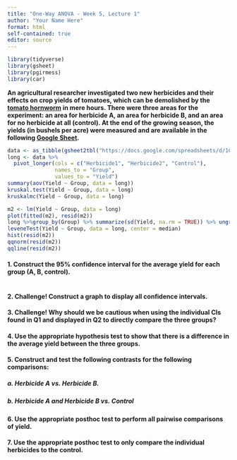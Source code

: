 ```yaml
---
title: "One-Way ANOVA - Week 5, Lecture 1"
author: "Your Name Here"
format: html
self-contained: true
editor: source
---
```


```r
library(tidyverse)
library(gsheet)
library(pgirmess)
library(car)
```

**An agricultural researcher investigated two new herbicides and their effects on crop yields of tomatoes, which can be demolished by the [tomato hornworm](https://extension.umn.edu/yard-and-garden-insects/tomato-hornworms) in mere hours. There were three areas for the experiment: an area for herbicide A, an area for herbicide B, and an area for no herbicide at all (control). At the end of the growing season, the yields (in bushels per acre) were measured and are available in the following [Google Sheet](https://docs.google.com/spreadsheets/d/1CFyuuWy-4YmVU3wkYuC8Uf3xW3qkpCnpF468NjBAhbY/edit#gid=0).**

```r
data <- as_tibble(gsheet2tbl("https://docs.google.com/spreadsheets/d/1CFyuuWy-4YmVU3wkYuC8Uf3xW3qkpCnpF468NjBAhbY/edit#gid=0"))
long <- data %>%                                
  pivot_longer(cols = c("Herbicide1", "Herbicide2", "Control"),
               names_to = "Group",
               values_to = "Yield")
summary(aov(Yield ~ Group, data = long))
kruskal.test(Yield ~ Group, data = long)
kruskalmc(Yield ~ Group, data = long)

m2 <- lm(Yield ~ Group, data = long)
plot(fitted(m2), resid(m2))
long %>%group_by(Group) %>% summarize(sd(Yield, na.rm = TRUE)) %>% ungroup()
leveneTest(Yield ~ Group, data = long, center = median)
hist(resid(m2))
qqnorm(resid(m2))
qqline(resid(m2)) 
```

#### 1. Construct the 95% confidence interval for the average yield for each group (A, B, control).

```r

```

#### 2. Challenge! Construct a graph to display all confidence intervals.

#### 3. Challenge! Why should we be cautious when using the individual CIs found in Q1 and displayed in Q2 to directly compare the three groups?

#### 4. Use the appropriate hypothesis test to show that there is a difference in the average yield between the three groups.

#### 5. Construct and test the following contrasts for the following comparisons:

##### a. Herbicide A vs. Herbicide B.

##### b. Herbicide A and Herbicide B vs. Control

#### 6. Use the appropriate posthoc test to perform all pairwise comparisons of yield.

#### 7. Use the appropriate posthoc test to only compare the individual herbicides to the control.






